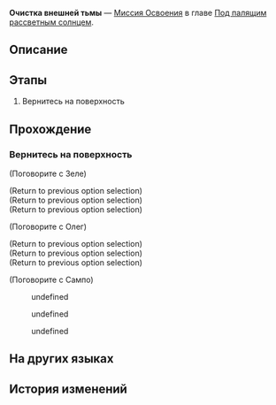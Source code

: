{{Дополнить|Диалоги.}}
{{Миссия Инфобокс
|id              = 1011003
|Название        = 
|Изображение     = Миссия Освоения Очистка внешней тьмы.png
|Тип             = Миссия Освоения
|События         = 
|Глава           = Под палящим рассветным солнцем
|Условия         = 
* Завершена [[Миссия Освоения]] ''[[Мы не умеем прощаться]]''
* Достигните [[Уровень Равновесия|Уровня Равновесия]] 1
|Персонажи       = Зеле; Олег; Первопроходец; Сампо
|СтартЛокация    = Камнеград
|Мир             = Ярило-VI
|Локации         = Камнеград
|Предыдущая      = Мы не умеем прощаться
|Следующая       = Не сотвори кумира
|Награды         = Опыт Освоения*300; Конденсированный эфир*3; Кредиты*8 000
}}
'''Очистка внешней тьмы''' — [[Миссия Освоения]] в главе [[Под палящим рассветным солнцем]].

==Описание==
{{Описание|Вы обходите стражей и добираетесь до мастерской «Незимье», где заручаетесь поддержкой Сервал. Она проведёт вас к Запретной зоне Среброгривых Стражей и Стелларону.}}

==Этапы==
# Вернитесь на поверхность

==Прохождение==
{{Дополнить}}


===Вернитесь на поверхность===
{{Описание миссии|локация=Камнеград|Чем дальше вы углубляетесь под землю, тем сложнее отличить ледяную породу свода от неба.<br />Пришло время вернуться на поверхность... Но без посторонней помощи у вас ничего не получается, иначе вы бы уже выбрались отсюда, не так ли?<br />Члены Дикого Огня передают вам привет от Брони. Они готовы показать вам путь... Только на гида не жалуйтесь.<br />Что же, подготовив себя морально, вы идёте за Сампо.}}
{{Диалог Начало}}

;(Поговорите с Зеле)
<!--Unknown TalkSentence: 101026201-->
<!--Unknown TalkSentence: 101026202-->
;(Return to previous option selection)
;(Return to previous option selection)
;(Return to previous option selection)

;(Поговорите с Олег)
<!--Unknown TalkSentence: 101026101-->
<!--Unknown TalkSentence: 101026102-->
;(Return to previous option selection)
;(Return to previous option selection)
;(Return to previous option selection)

;(Поговорите с Сампо)
<!--Unknown TalkSentence: 101025601-->
:{{Диалог|Стрелка}} undefined
:<!--Unknown TalkSentence: 101025603-->
:{{Диалог|Стрелка}} undefined
:<!--Unknown TalkSentence: 101025605-->
:{{Диалог|Выход}} undefined
:<!--Unknown TalkSentence: 101025620-->
{{Диалог Конец}}

==На других языках==
{{На других языках
|en   = Cleanse in the Darkness Outside
|zhs  = 在屋外的黑暗中洗涤
|zht  = 在屋外的黑暗中洗滌
|ja   = 屋外の闇の中で
|ko   = 옥외의 어둠 속 세척
|es   = Purificación en la oscuridad externa
|fr   = Raser les murs
|ru   = Очистка внешней тьмы
|th   = ชะล้างท่ามกลางความมืดภายนอก
|vi   = Gột Rửa Trong Bóng Tối Bên Ngoài
|de   = Reinigung in der Dunkelheit da draußen
|id   = Pencucian di Luar Kegelapan
|pt   = Limpeza na Escuridão Lá Fora
}}

==История изменений==
{{История изменений|2.7}}
